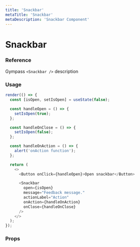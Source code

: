 ```yaml
---
title: 'Snackbar'
metaTitle: 'Snackbar'
metaDescription: 'Snackbar Component'
---
```



# Snackbar

### Reference

Gympass `<Snackbar />` description

### Usage

```javascript state
render(() => {
  const [isOpen, setIsOpen] = useState(false);

  const handleOpen = () => {
    setIsOpen(true);
  };

  const handleOnClose = () => {
    setIsOpen(false);
  };

  const handleOnAction = () => {
    alert('onAction function');
  };

  return (
    <>
      <Button onClick={handleOpen}>Open snackbar</Button>

      <Snackbar
        open={isOpen}
        message="Feedback message."
        actionLabel="Action"
        onAction={handleOnAction}
        onClose={handleOnClose}
      />
    </>
  );
});
```

### Props

<PropsTable component="Snackbar" platform="web" />
  